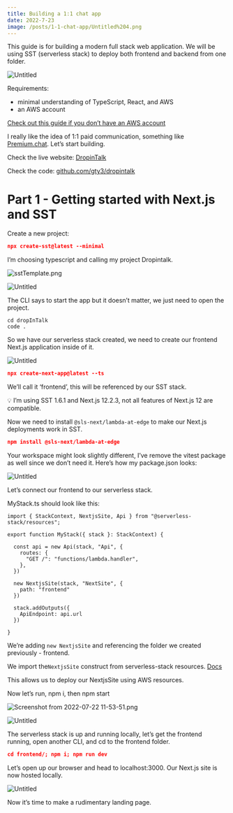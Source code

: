 ```yaml
---
title: Building a 1:1 chat app
date: 2022-7-23
image: /posts/1-1-chat-app/Untitled%204.png
---
```


This guide is for building a modern full stack web application. We will be using SST (serverless stack) to deploy both frontend and backend from one folder.

![Untitled](1-1-chat-app/Untitled.png)

Requirements:

- minimal understanding of TypeScript, React, and AWS
- an AWS account

[Check out this guide if you don’t have an AWS account](https://sst.dev/chapters/create-an-aws-account.html)

I really like the idea of 1:1 paid communication, something like [Premium.chat](http://premium.chat). Let’s start building.

Check the live website: [DropinTalk](https://dropintalk.com)

Check the code: [github.com/gty3/dropintalk](https://github.com/gty3/dropintalk)

# Part 1 - Getting started with Next.js and SST

Create a new project:

```json
npx create-sst@latest --minimal
```

I’m choosing typescript and calling my project Dropintalk.

![sstTemplate.png](1-1-chat-app/sstTemplate.png)

![Untitled](1-1-chat-app/Untitled%201.png)

The CLI says to start the app but it doesn’t matter, we just need to open the project.

```tsx
cd dropInTalk
code .
```

So we have our serverless stack created, we need to create our frontend Next.js application inside of it.

![Untitled](1-1-chat-app/Untitled%202.png)

```json
npx create-next-app@latest --ts
```

We’ll call it ‘frontend’, this will be referenced by our SST stack.

<aside>
💡 I’m using SST 1.6.1 and Next.js 12.2.3, not all features of Next.js 12 are compatible.

</aside>

Now we need to install `@sls-next/lambda-at-edge` to make our Next.js deployments work in SST. 

```json
npm install @sls-next/lambda-at-edge
```

Your workspace might look slightly different, I’ve remove the vitest package as well since we don’t need it. Here’s how my package.json looks:

![Untitled](1-1-chat-app/Untitled%203.png)

Let’s connect our frontend to our serverless stack.

MyStack.ts should look like this:

```tsx
import { StackContext, NextjsSite, Api } from "@serverless-stack/resources";

export function MyStack({ stack }: StackContext) {

  const api = new Api(stack, "Api", {
    routes: {
      "GET /": "functions/lambda.handler",
    },
  })

  new NextjsSite(stack, "NextSite", {
    path: "frontend"
  })

  stack.addOutputs({
    ApiEndpoint: api.url
  })

}
```

We’re adding `new NextjsSite` and referencing the folder we created previously - frontend. 

 We import the`NextjsSite` construct from serverless-stack resources. [Docs](https://docs.sst.dev/constructs/NextjsSite) 

This allows us to deploy our NextjsSite using AWS resources.

Now let’s run, npm i, then npm start

![Screenshot from 2022-07-22 11-53-51.png](1-1-chat-app/Screenshot_from_2022-07-22_11-53-51.png)

![Untitled](1-1-chat-app/Untitled%204.png)

The serverless stack is up and running locally, let’s get the frontend running, open another CLI, and cd to the frontend folder.

```json
cd frontend/; npm i; npm run dev
```

Let’s open up our browser and head to localhost:3000. Our Next.js site is now hosted locally.

![Untitled](1-1-chat-app/Untitled%205.png)

Now it’s time to make a rudimentary landing page.